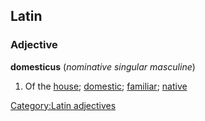 ==Latin==
===Adjective===
'''domesticus'''  (''nominative'' ''singular'' ''masculine'')
#Of the [[house]]; [[domestic]]; [[familiar]]; [[native]]
[[Category:Latin adjectives]]